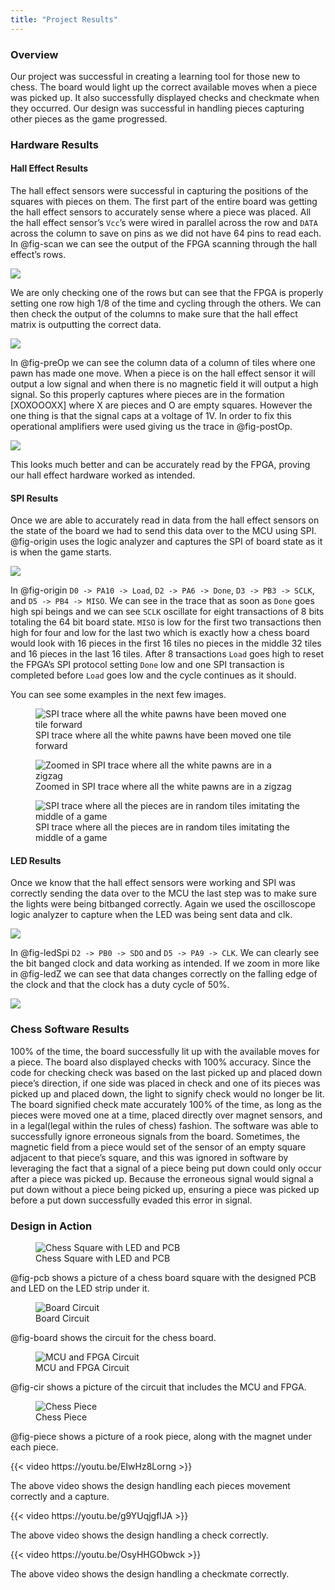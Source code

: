 ```yaml
---
title: "Project Results"
---
```

### Overview
Our project was successful in creating a learning tool for those new to chess. The board would light up the correct available moves when a piece was picked up. It also successfully displayed checks and checkmate when they occurred. Our design was successful in handling pieces capturing other pieces as the game progressed.

### Hardware Results
#### Hall Effect Results
The hall effect sensors were successful in capturing the positions of the squares with pieces on them. The first part of the entire board was getting the hall effect sensors to accurately sense where a piece was placed. All the hall effect sensor's `Vcc`'s were wired in parallel across the row and `DATA` across the column to save on pins as we did not have 64 pins to read each. In @fig-scan we can see the output of the FPGA scanning through the hall effect's rows. 

![](images/hallScanning.png){#fig-scan}

We are only checking one of the rows but can see that the FPGA is properly setting one row high 1/8 of the time and cycling through the others. We can then check the output of the columns to make sure that the hall effect matrix is outputting the correct data.

![](images/hallbeforOp.png){#fig-preOp}

In @fig-preOp we can see the column data of a column of tiles where one pawn has made one move. When a piece is on the hall effect sensor it will output a low signal and when there is no magnetic field it will output a high signal. So this properly captures where pieces are in the formation [XOXOOOXX] where X are pieces and O are empty squares. However the one thing is that the signal caps at a voltage of 1V. In order to fix this operational amplifiers were used giving us the trace in @fig-postOp.

![](images/hallafterOp.png){#fig-postOp}

This looks much better and can be accurately read by the FPGA, proving our hall effect hardware worked as intended.

#### SPI Results
Once we are able to accurately read in data from the hall effect sensors on the state of the board we had to send this data over to the MCU using SPI. @fig-origin uses the logic analyzer and captures the SPI of board state as it is when the game starts. 

![](images/spiOrigin.png){#fig-origin}

In @fig-origin `D0 -> PA10 -> Load`, `D2 -> PA6 -> Done`, `D3 -> PB3 -> SCLK`, and `D5 -> PB4 -> MISO`. We can see in the trace that as soon as `Done` goes high spi beings and we can see `SCLK` oscillate for eight transactions of 8 bits totaling the 64 bit board state. `MISO` is low for the first two transactions then high for four and low for the last two which is exactly how a chess board would look with 16 pieces in the first 16 tiles no pieces in the middle 32 tiles and 16 pieces in the last 16 tiles. After 8 transactions `Load` goes high to reset the FPGA's SPI protocol setting `Done` low and one SPI transaction is completed before `Load` goes low and the cycle continues as it should. 

You can see some examples in the next few images.

![SPI trace where all the white pawns have been moved one tile forward](images/whitePawnsMoved.png)

![Zoomed in SPI trace where all the white pawns are in a zigzag](images/zigzag.png)

![SPI trace where all the pieces are in random tiles imitating the middle of a game](images/random.png)


#### LED Results 

Once we know that the hall effect sensors were working and SPI was correctly sending the data over to the MCU the last step was to make sure the lights were being bitbanged correctly. Again we used the oscilloscope logic analyzer to capture when the LED was being sent data and clk. 

![](images/ledSPI.png){#fig-ledSpi}

In @fig-ledSpi `D2 -> PB0 -> SDO` and `D5 -> PA9 -> CLK`. We can clearly see the bit banged clock and data working as intended. If we zoom in more like in @fig-ledZ we can see that data changes correctly on the falling edge of the clock and that the clock has a duty cycle of 50%. 

![](images/ledSPIzoom.png){#fig-ledZ}

### Chess Software Results
100% of the time, the board successfully lit up with the available moves for a piece. The board also displayed checks with 100% accuracy. Since the code for checking check was based on the last picked up and placed down piece's direction, if one side was placed in check and one of its pieces was picked up and placed down, the light to signify check would no longer be lit. The board signified check mate accurately 100% of the time, as long as the pieces were moved one at a time, placed directly over magnet sensors, and in a legal(legal within the rules of chess) fashion. The software was able to successfully ignore erroneous signals from the board. Sometimes, the magnetic field from a piece would set of the sensor of an empty square adjacent to that piece's square, and this was ignored in software by leveraging the fact that a signal of a piece being put down could only occur after a piece was picked up. Because the erroneous signal would signal a put down without a piece being picked up, ensuring a piece was picked up before a put down successfully evaded this error in signal.

### Design in Action
![Chess Square with LED and PCB](images/pcb.png){#fig-pcb}

@fig-pcb shows a picture of a chess board square with the designed PCB and LED on the LED strip under it.

![Board Circuit](images/board.png){#fig-board}

@fig-board shows the circuit for the chess board.

![MCU and FPGA Circuit](images/circuit.png){#fig-cir}

@fig-cir shows a picture of the circuit that includes the MCU and FPGA.

![Chess Piece](images/piece.png){#fig-piece}

@fig-piece shows a picture of a rook piece, along with the magnet under each piece.

{{< video https://youtu.be/EIwHz8Lorng >}}

The above video shows the design handling each pieces movement correctly and a capture.

{{< video https://youtu.be/g9YUqjgflJA >}}

The above video shows the design handling a check correctly.

{{< video https://youtu.be/OsyHHGObwck >}}

The above video shows the design handling a checkmate correctly.


